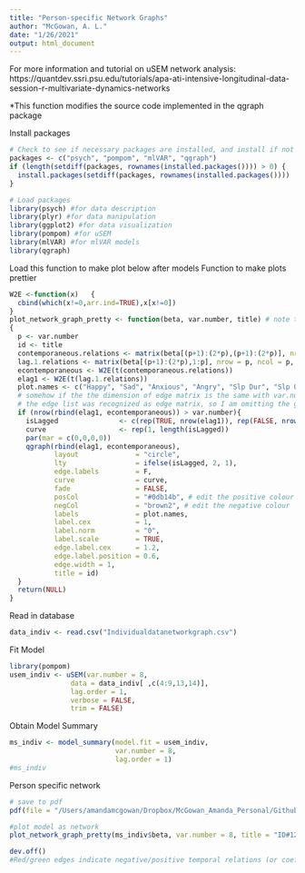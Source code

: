 ```yaml
---
title: "Person-specific Network Graphs"
author: "McGowan, A. L."
date: "1/26/2021"
output: html_document
---
```


For more information and tutorial on uSEM network analysis: https://quantdev.ssri.psu.edu/tutorials/apa-ati-intensive-longitudinal-data-session-r-multivariate-dynamics-networks

*This function modifies the source code implemented in the qgraph package

Install packages
```r
# Check to see if necessary packages are installed, and install if not
packages <- c("psych", "pompom", "mlVAR", "qgraph")
if (length(setdiff(packages, rownames(installed.packages()))) > 0) {
  install.packages(setdiff(packages, rownames(installed.packages())))  
}

# Load packages
library(psych) #for data description
library(plyr) #for data manipulation
library(ggplot2) #for data visualization
library(pompom) #for uSEM
library(mlVAR) #for mlVAR models
library(qgraph)
```

Load this function to make plot below after models
Function to make plots prettier
```r
W2E <-function(x)   {
  cbind(which(x!=0,arr.ind=TRUE),x[x!=0])
}
plot_network_graph_pretty <- function(beta, var.number, title) # note the original pompom package has a built-in function that doesn't allow you to modify colors and labels
{
  p <- var.number
  id <- title
  contemporaneous.relations <- matrix(beta[(p+1):(2*p),(p+1):(2*p)], nrow = p, ncol = p, byrow = F)
  lag.1.relations <- matrix(beta[(p+1):(2*p),1:p], nrow = p, ncol = p, byrow = F)
  econtemporaneous <- W2E(t(contemporaneous.relations))
  elag1 <- W2E(t(lag.1.relations))
  plot.names <- c("Happy", "Sad", "Anxious", "Angry", "Slp Dur", "Slp Qual", "Stress", "PA")
  # somehow if the the dimension of edge matrix is the same with var.number
  # the edge list was recognized as edge matrix, so I am omitting the graph in this
  if (nrow(rbind(elag1, econtemporaneous)) > var.number){
    isLagged               <- c(rep(TRUE, nrow(elag1)), rep(FALSE, nrow(econtemporaneous)))
    curve                  <- rep(1, length(isLagged))
    par(mar = c(0,0,0,0))
    qgraph(rbind(elag1, econtemporaneous),
           layout              = "circle",
           lty                 = ifelse(isLagged, 2, 1),
           edge.labels         = F,
           curve               = curve,
           fade                = FALSE,
           posCol              = "#0db14b", # edit the positive colour
           negCol              = "brown2", # edit the negative colour
           labels              = plot.names,
           label.cex           = 1,
           label.norm          = "0",
           label.scale         = TRUE,
           edge.label.cex      = 1.2,
           edge.label.position = 0.6,
           edge.width = 1,
           title = id)
  }
  return(NULL)
}
```

Read in database
```r
data_indiv <- read.csv("Individualdatanetworkgraph.csv")
```

Fit Model
```r
library(pompom)
usem_indiv <- uSEM(var.number = 8, 
               data = data_indiv[ ,c(4:9,13,14)], 
               lag.order = 1, 
               verbose = FALSE,
               trim = FALSE)
```

Obtain Model Summary
```r
ms_indiv <- model_summary(model.fit = usem_indiv,
                          var.number = 8, 
                          lag.order = 1)
#ms_indiv
```

Person specific network  
```r
# save to pdf
pdf(file = "/Users/amandamcgowan/Dropbox/McGowan_Amanda_Personal/Github/RFunctions/PersonSpecificGraphs/networkgraph.pdf", width = 5, height = 5)

#plot model as network
plot_network_graph_pretty(ms_indiv$beta, var.number = 8, title = "ID#127")

dev.off()
#Red/green edges indicate negative/positive temporal relations (or coefficients). Dashed edges indicate lag-1 relations and solid edges indicate contemporaneous relations. The width of the edge indicates the absolute value of the relation.
```

